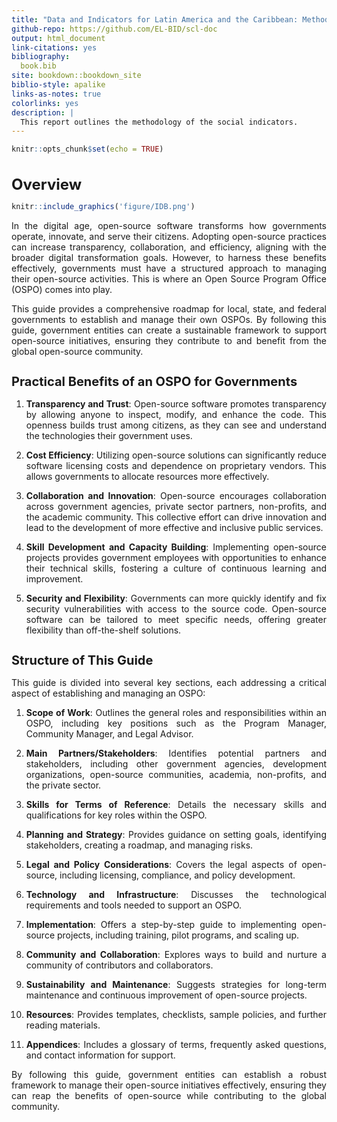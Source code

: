 ```yaml
---
title: "Data and Indicators for Latin America and the Caribbean: Methodology Handbook"
github-repo: https://github.com/EL-BID/scl-doc
output: html_document
link-citations: yes
bibliography:
  book.bib
site: bookdown::bookdown_site
biblio-style: apalike
links-as-notes: true
colorlinks: yes
description: |
  This report outlines the methodology of the social indicators.
---
```


```{=html}
<style type="text/css">
h1 { /* Header 1 */
  font-size: 24px;
  margin-bottom: 0px;
}
h2 { /* Header 2 */
    font-size: 19px;
    margin-bottom: 0px;
     margin-top: 0px;
}
h3 { /* Header 3 */
    font-size: 20px;
    margin-bottom: 15px;
}
body {
text-align: justify}

</style>
```
```r
knitr::opts_chunk$set(echo = TRUE) 
```

# Overview {.unnumbered}

```r
knitr::include_graphics('figure/IDB.png')
```

In the digital age, open-source software transforms how governments operate, innovate, and serve their citizens. Adopting open-source practices can increase transparency, collaboration, and efficiency, aligning with the broader digital transformation goals. However, to harness these benefits effectively, governments must have a structured approach to managing their open-source activities. This is where an Open Source Program Office (OSPO) comes into play.

This guide provides a comprehensive roadmap for local, state, and federal governments to establish and manage their own OSPOs. By following this guide, government entities can create a sustainable framework to support open-source initiatives, ensuring they contribute to and benefit from the global open-source community.

### Practical Benefits of an OSPO for Governments

1. **Transparency and Trust**: Open-source software promotes transparency by allowing anyone to inspect, modify, and enhance the code. This openness builds trust among citizens, as they can see and understand the technologies their government uses.

2. **Cost Efficiency**: Utilizing open-source solutions can significantly reduce software licensing costs and dependence on proprietary vendors. This allows governments to allocate resources more effectively.

3. **Collaboration and Innovation**: Open-source encourages collaboration across government agencies, private sector partners, non-profits, and the academic community. This collective effort can drive innovation and lead to the development of more effective and inclusive public services.

4. **Skill Development and Capacity Building**: Implementing open-source projects provides government employees with opportunities to enhance their technical skills, fostering a culture of continuous learning and improvement.

5. **Security and Flexibility**: Governments can more quickly identify and fix security vulnerabilities with access to the source code. Open-source software can be tailored to meet specific needs, offering greater flexibility than off-the-shelf solutions.

### Structure of This Guide

This guide is divided into several key sections, each addressing a critical aspect of establishing and managing an OSPO:

1. **Scope of Work**: Outlines the general roles and responsibilities within an OSPO, including key positions such as the Program Manager, Community Manager, and Legal Advisor.

2. **Main Partners/Stakeholders**: Identifies potential partners and stakeholders, including other government agencies, development organizations, open-source communities, academia, non-profits, and the private sector.

3. **Skills for Terms of Reference**: Details the necessary skills and qualifications for key roles within the OSPO.

4. **Planning and Strategy**: Provides guidance on setting goals, identifying stakeholders, creating a roadmap, and managing risks.

5. **Legal and Policy Considerations**: Covers the legal aspects of open-source, including licensing, compliance, and policy development.

6. **Technology and Infrastructure**: Discusses the technological requirements and tools needed to support an OSPO.

7. **Implementation**: Offers a step-by-step guide to implementing open-source projects, including training, pilot programs, and scaling up.

8. **Community and Collaboration**: Explores ways to build and nurture a community of contributors and collaborators.

9. **Sustainability and Maintenance**: Suggests strategies for long-term maintenance and continuous improvement of open-source projects.

10. **Resources**: Provides templates, checklists, sample policies, and further reading materials.

11. **Appendices**: Includes a glossary of terms, frequently asked questions, and contact information for support.

By following this guide, government entities can establish a robust framework to manage their open-source initiatives effectively, ensuring they can reap the benefits of open-source while contributing to the global community.

